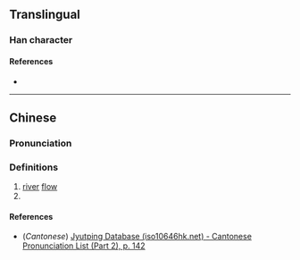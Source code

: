 {{character info/new}}
==Translingual==

===Han character===
{{Han char|rn=85|rad=水|as=10|sn=13|four=34132|canj=EGRV|ids=⿰氵袁}}

====References====
* {{Han ref|kx=0639.180|dkj=17928|dj=1046.100|hdz=31693.060|uh=6E92|ud=28306|bh=DE5F|bd=56927}}

----

==Chinese==
{{zh-forms}}

===Pronunciation===
{{zh-pron
|m=yuán
|c=jyun4
|mc=y
|oc=y
|ma=
|cat=n,pn
}}

===Definitions===
{{zh-hanzi}}

# [[river]] [[flow]]
# {{surname|zh}}

====References====
* (''Cantonese'') [http://www.iso10646hk.net/jp/document/download.jsp Jyutping Database (iso10646hk.net) - Cantonese Pronunciation List (Part 2), p. 142]